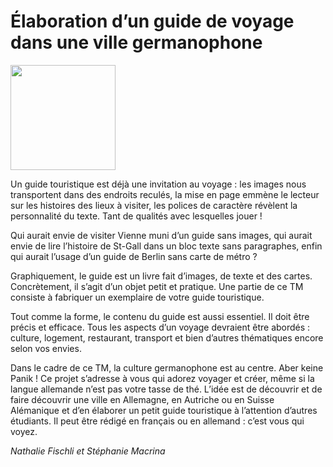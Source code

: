 # Élaboration d'un guide de voyage dans une ville germanophone

::: {.center data-latex=""}
![](images/elaboration-dun-guide-de-voyage.jpg){height=12em}
:::

Un guide touristique est déjà une invitation au voyage : les images nous transportent dans des endroits reculés, la mise en page emmène le lecteur sur les histoires des lieux à visiter, les polices de caractère révèlent la personnalité du texte. Tant de qualités avec lesquelles jouer ! 

Qui aurait envie de visiter Vienne muni d'un guide sans images, qui aurait envie de lire l'histoire de St-Gall dans un bloc texte sans paragraphes, enfin qui aurait l'usage d'un guide de Berlin sans carte de métro ? 

Graphiquement, le guide est un livre fait d'images, de texte et des cartes. Concrètement, il s'agit d'un objet petit et pratique. Une partie de ce TM consiste à fabriquer un exemplaire de votre guide touristique.

Tout comme la forme, le contenu du guide est aussi essentiel. Il doit être précis et efficace. Tous les aspects d'un voyage devraient être abordés : culture, logement, restaurant, transport et bien d'autres thématiques encore selon vos envies. 

Dans le cadre de ce TM, la culture germanophone est au centre. Aber keine Panik ! Ce projet s'adresse à vous qui adorez voyager et créer, même si la langue allemande n'est pas votre tasse de thé. L'idée est de découvrir et de faire découvrir une ville en Allemagne, en Autriche ou en Suisse Alémanique et d'en élaborer un petit guide touristique à l'attention d'autres étudiants. Il peut être rédigé en français ou en allemand : c'est vous qui voyez. 

::: {.signature data-latex=""}
*Nathalie Fischli et Stéphanie Macrina*
:::